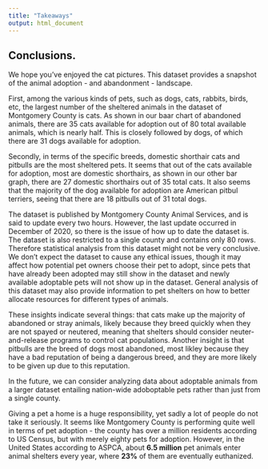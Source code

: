 ```yaml
---
title: "Takeaways"
output: html_document
---
```


## Conclusions.

We hope you've enjoyed the cat pictures.
This dataset provides a snapshot of the animal adoption -
and abandonment - landscape.

First, among the various kinds of pets, such as dogs, cats, rabbits,
birds, etc, the largest number of the sheltered animals in the dataset
of Montgomery County is cats. As shown in our baar chart of abandoned animals, there are 35 cats available for adoption out of 80 total available animals, which is nearly half. This is closely followed by dogs, of which there are 31 dogs available for adoption. 

Secondly, in terms of the specific breeds, domestic shorthair cats and
pitbulls are the most sheltered pets. It seems that out of the cats available for adoption, most are domestic shorthairs, as shown in our other bar graph, there are 27 domestic shorthairs out of 35 total cats. It also seems that the majority of the dog available for adoption are American pitbul terriers, seeing that there are 18 pitbulls out of 31 total dogs. 

The dataset is published by Montgomery County Animal Services, and is said to update every two hours. However, the last update occurred in December of 2020, so there is the issue of how up to date the dataset is. The dataset is also restricted to a single county and contains only 80 rows. Therefore statistical analysis from this dataset might not be very conclusive. We don’t expect the dataset to cause any ethical issues, though it may affect how potential pet owners choose their pet to adopt, since pets that have already been adopted may still show in the dataset and newly available adoptable pets will not show up in the dataset. General analysis of this dataset may also provide information to pet shelters on how to better allocate resources for different types of animals. 

These insights indicate several things: that cats make up the majority of abandoned or stray animals, likely because they breed quickly when they are not spayed or neutered, meaning that shelters should consider neuter-and-release programs to control cat populations. Another insight is that pitbulls are the breed of dogs most abandoned, most likley because they have a bad reputation of being a dangerous breed, and they are more likely to be given up due to this reputation. 

In the future, we can consider analyzing data about adoptable animals from a larger dataset entailing nation-wide adoboptable pets rather than just from a single county. 

Giving a pet a home is a huge responsibility, yet sadly a lot of people
do not take it seriously.
It seems like Montgomery County is performing quite well
in terms of pet adoption - the county has over a million residents
according to US Census, but with merely eighty pets for adoption.
However, in the United States according to ASPCA, about **6.5 million**
pet animals enter animal shelters every year, where **23%** of them
are eventually euthanized.
